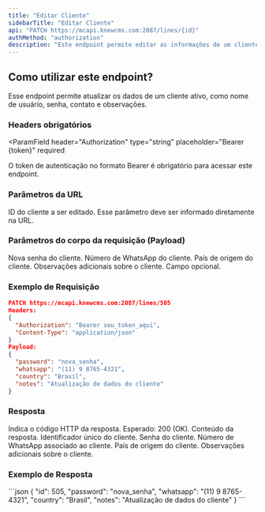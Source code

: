```yaml
---
title: "Editar Cliente"
sidebarTitle: "Editar Cliente"
api: "PATCH https://mcapi.knewcms.com:2087/lines/{id}"
authMethod: "authorization"
description: "Este endpoint permite editar as informações de um cliente ativo na plataforma Warez."
---
```


## Como utilizar este endpoint?

Esse endpoint permite atualizar os dados de um cliente ativo, como nome de usuário, senha, contato e observações.

### Headers obrigatórios

<ParamField
  header="Authorization"
  type="string"
  placeholder="Bearer {token}"
  required
>
  O token de autenticação no formato Bearer é obrigatório para acessar este endpoint.
</ParamField>

### Parâmetros da URL

<ParamField path="id" type="string" placeholder="505" required>
  ID do cliente a ser editado. Esse parâmetro deve ser informado diretamente na URL.
</ParamField>

### Parâmetros do corpo da requisição (Payload)

<ParamField body="password" type="string" placeholder="123456" required>
  Nova senha do cliente. 
</ParamField>

<ParamField body="whatsapp" type="string" placeholder="(12) 3 1231-2312" required>
  Número de WhatsApp do cliente. 
</ParamField>

<ParamField body="country" type="string" placeholder="Brasil" required>
  País de origem do cliente. 
</ParamField>

<ParamField body="notes" type="string" placeholder="Observações">
  Observações adicionais sobre o cliente. Campo opcional.
</ParamField>

### Exemplo de Requisição

```json
PATCH https://mcapi.knewcms.com:2087/lines/505
Headers:
{
  "Authorization": "Bearer seu_token_aqui",
  "Content-Type": "application/json"
}
Payload:
{
  "password": "nova_senha",
  "whatsapp": "(11) 9 8765-4321",
  "country": "Brasil",
  "notes": "Atualização de dados do cliente"
}
```

### Resposta

<ResponseField name="status" type="number">
  Indica o código HTTP da resposta. Esperado: 200 (OK).
</ResponseField>

<ResponseField name="response" type="object">
Conteúdo da resposta.

<Expandable title="Mostrar objeto">
<ResponseField name="id" type="number">
  Identificador único do cliente.
</ResponseField>

<ResponseField name="password" type="string">
  Senha do cliente.
</ResponseField>

<ResponseField name="whatsapp" type="string">
  Número de WhatsApp associado ao cliente.
</ResponseField>

<ResponseField name="country" type="string">
  País de origem do cliente.
</ResponseField>

<ResponseField name="notes" type="string">
  Observações adicionais sobre o cliente.
</ResponseField>
</Expandable>
</ResponseField>

### Exemplo de Resposta

<ResponseExample>
```json
{
  "id": 505,
  "password": "nova_senha",
  "whatsapp": "(11) 9 8765-4321",
  "country": "Brasil",
  "notes": "Atualização de dados do cliente"
}
```
</ResponseExample>